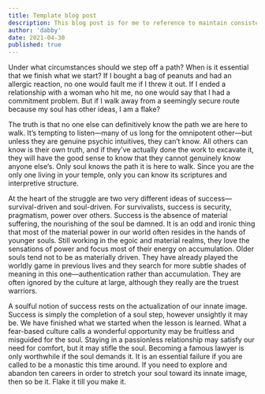 ```yaml
---
title: Template blog post
description: This blog post is for me to reference to maintain consistent styling
author: 'dabby'
date: 2021-04-30
published: true
---
```


Under what circumstances should we step off a path? When is it essential that we finish what we start? If I bought a bag of peanuts and had an allergic reaction, no one would fault me if I threw it out. If I ended a relationship with a woman who hit me, no one would say that I had a commitment problem. But if I walk away from a seemingly secure route because my soul has other ideas, I am a flake?

The truth is that no one else can definitively know the path we are here to walk. It’s tempting to listen—many of us long for the omnipotent other—but unless they are genuine psychic intuitives, they can’t know. All others can know is their own truth, and if they’ve actually done the work to excavate it, they will have the good sense to know that they cannot genuinely know anyone else’s. Only soul knows the path it is here to walk. Since you are the only one living in your temple, only you can know its scriptures and interpretive structure.

At the heart of the struggle are two very different ideas of success—survival-driven and soul-driven. For survivalists, success is security, pragmatism, power over others. Success is the absence of material suffering, the nourishing of the soul be damned. It is an odd and ironic thing that most of the material power in our world often resides in the hands of younger souls. Still working in the egoic and material realms, they love the sensations of power and focus most of their energy on accumulation. Older souls tend not to be as materially driven. They have already played the worldly game in previous lives and they search for more subtle shades of meaning in this one—authentication rather than accumulation. They are often ignored by the culture at large, although they really are the truest warriors.

A soulful notion of success rests on the actualization of our innate image. Success is simply the completion of a soul step, however unsightly it may be. We have finished what we started when the lesson is learned. What a fear-based culture calls a wonderful opportunity may be fruitless and misguided for the soul. Staying in a passionless relationship may satisfy our need for comfort, but it may stifle the soul. Becoming a famous lawyer is only worthwhile if the soul demands it. It is an essential failure if you are called to be a monastic this time around. If you need to explore and abandon ten careers in order to stretch your soul toward its innate image, then so be it. Flake it till you make it.
